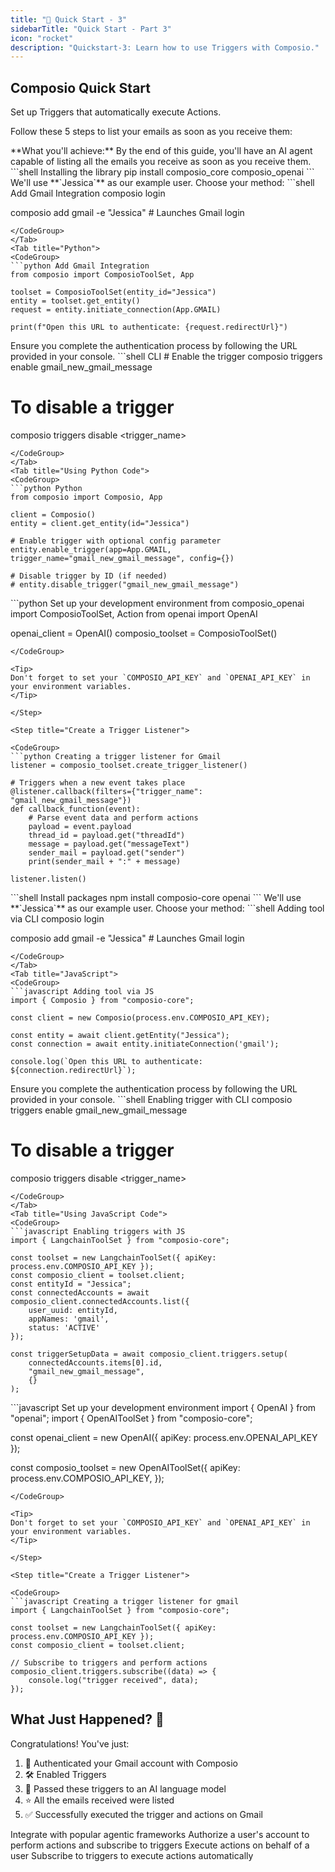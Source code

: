 ```yaml
---
title: "🚀 Quick Start - 3"
sidebarTitle: "Quick Start - Part 3"
icon: "rocket"
description: "Quickstart-3: Learn how to use Triggers with Composio."
---
```


## Composio Quick Start

Set up Triggers that automatically execute Actions. 

Follow these 5 steps to list your emails as soon as you receive them:

<Info>
**What you'll achieve:** By the end of this guide, you'll have an AI agent capable of listing all the emails you receive as soon as you receive them.
</Info>

<Tabs>
<Tab title="Python">
<Steps>

<Step title="Install Composio">
<CodeGroup>
```shell Installing the library
pip install composio_core composio_openai
```
</CodeGroup>
</Step>

<Step title="Authenticate Gmail Account">
We'll use **`Jessica`** as our example user. Choose your method:

<Tabs>
<Tab title="CLI (Quickest)">
<CodeGroup>
```shell Add Gmail Integration
composio login 

composio add gmail -e "Jessica" # Launches Gmail login
```
</CodeGroup>
</Tab>
<Tab title="Python">
<CodeGroup>
```python Add Gmail Integration
from composio import ComposioToolSet, App

toolset = ComposioToolSet(entity_id="Jessica")
entity = toolset.get_entity()
request = entity.initiate_connection(App.GMAIL)

print(f"Open this URL to authenticate: {request.redirectUrl}")
```
</CodeGroup>
</Tab>
</Tabs>

<Warning>
Ensure you complete the authentication process by following the URL provided in your console.
</Warning>

</Step>

<Step title="Enable Triggers">
<Tabs>
<Tab title="Using CLI">
<CodeGroup>
```shell CLI
# Enable the trigger
composio triggers enable gmail_new_gmail_message

# To disable a trigger
composio triggers disable <trigger_name>
```
</CodeGroup>
</Tab>
<Tab title="Using Python Code">
<CodeGroup>
```python Python
from composio import Composio, App

client = Composio()
entity = client.get_entity(id="Jessica")

# Enable trigger with optional config parameter
entity.enable_trigger(app=App.GMAIL, trigger_name="gmail_new_gmail_message", config={})

# Disable trigger by ID (if needed)
# entity.disable_trigger("gmail_new_gmail_message")
```
</CodeGroup>
</Tab>
</Tabs>
</Step>

<Step title="Initialize Composio and OpenAI">

<CodeGroup>
```python Set up your development environment
from composio_openai import ComposioToolSet, Action
from openai import OpenAI

openai_client = OpenAI()
composio_toolset = ComposioToolSet()
```
</CodeGroup>

<Tip>
Don't forget to set your `COMPOSIO_API_KEY` and `OPENAI_API_KEY` in your environment variables.
</Tip>

</Step>

<Step title="Create a Trigger Listener">

<CodeGroup>
```python Creating a trigger listener for Gmail
listener = composio_toolset.create_trigger_listener()

# Triggers when a new event takes place
@listener.callback(filters={"trigger_name": "gmail_new_gmail_message"})
def callback_function(event):
    # Parse event data and perform actions
    payload = event.payload
    thread_id = payload.get("threadId")
    message = payload.get("messageText")
    sender_mail = payload.get("sender")
    print(sender_mail + ":" + message)

listener.listen()
```
</CodeGroup>

</Step>

</Steps>
</Tab>

<Tab title="Javascript">
<Steps>

<Step title="Install Composio">
<CodeGroup>
```shell Install packages
npm install composio-core openai
```
</CodeGroup>
</Step>

<Step title="Authenticate Gmail Account">
We'll use **`Jessica`** as our example user. Choose your method:

<Tabs>
<Tab title="CLI (Quickest)">
<CodeGroup>
```shell Adding tool via CLI
composio login

composio add gmail -e "Jessica" # Launches Gmail login
```
</CodeGroup>
</Tab>
<Tab title="JavaScript">
<CodeGroup>
```javascript Adding tool via JS
import { Composio } from "composio-core";

const client = new Composio(process.env.COMPOSIO_API_KEY);

const entity = await client.getEntity("Jessica");
const connection = await entity.initiateConnection('gmail');

console.log(`Open this URL to authenticate: ${connection.redirectUrl}`);
```
</CodeGroup>
</Tab>
</Tabs>

<Warning>
Ensure you complete the authentication process by following the URL provided in your console.
</Warning>

</Step>

<Step title="Enable Triggers">
<Tabs>
<Tab title="Using CLI">
<CodeGroup>
```shell Enabling trigger with CLI
composio triggers enable gmail_new_gmail_message

# To disable a trigger
composio triggers disable <trigger_name>
```
</CodeGroup>
</Tab>
<Tab title="Using JavaScript Code">
<CodeGroup>
```javascript Enabling triggers with JS 
import { LangchainToolSet } from "composio-core";

const toolset = new LangchainToolSet({ apiKey: process.env.COMPOSIO_API_KEY });
const composio_client = toolset.client;
const entityId = "Jessica";
const connectedAccounts = await composio_client.connectedAccounts.list({
    user_uuid: entityId,
    appNames: 'gmail',
    status: 'ACTIVE'
});

const triggerSetupData = await composio_client.triggers.setup(
    connectedAccounts.items[0].id,
    "gmail_new_gmail_message",
    {}
);
```
</CodeGroup>
</Tab>
</Tabs>
</Step>

<Step title="Initialize Composio and OpenAI">

<CodeGroup>
```javascript Set up your development environment
import { OpenAI } from "openai";
import { OpenAIToolSet } from "composio-core";

const openai_client = new OpenAI({
    apiKey: process.env.OPENAI_API_KEY
});

const composio_toolset = new OpenAIToolSet({
    apiKey: process.env.COMPOSIO_API_KEY,
});
```
</CodeGroup>

<Tip>
Don't forget to set your `COMPOSIO_API_KEY` and `OPENAI_API_KEY` in your environment variables.
</Tip>

</Step>

<Step title="Create a Trigger Listener">

<CodeGroup>
```javascript Creating a trigger listener for gmail
import { LangchainToolSet } from "composio-core";

const toolset = new LangchainToolSet({ apiKey: process.env.COMPOSIO_API_KEY });
const composio_client = toolset.client;

// Subscribe to triggers and perform actions
composio_client.triggers.subscribe((data) => {
    console.log("trigger received", data);
});
```
</CodeGroup>

</Step>

</Steps>
</Tab>
</Tabs>

## What Just Happened? 🎉

Congratulations! You've just:

1. 🔐 Authenticated your Gmail account with Composio
2. 🛠 Enabled Triggers
3. 🧠 Passed these triggers to an AI language model
4. ⭐ All the emails received were listed
5. ✅ Successfully executed the trigger and actions on Gmail

<Frame caption="Explore Advanced Composio Features">
<Card title="Level Up Your Composio Skills" icon="rocket" iconType="duotone">
<CardGroup cols={2}>
<Card title="Compatible Agentic Frameworks" icon="brain" href="/framework/langchain">
Integrate with popular agentic frameworks
</Card>
<Card title="Authorize a User's Account" icon="brain" href="/introduction/foundations/components/entity/entity-guide">
Authorize a user's account to perform actions and subscribe to triggers
</Card>
<Card title="Execute Actions" icon="wand-magic-sparkles" href="/introduction/foundations/components/actions/action-guide">
Execute actions on behalf of a user
</Card>
<Card title="Triggers" icon="bolt" href="/introduction/foundations/components/triggers/trigger-guide">
Subscribe to triggers to execute actions automatically
</Card>
</CardGroup>
</Card>
</Frame>

